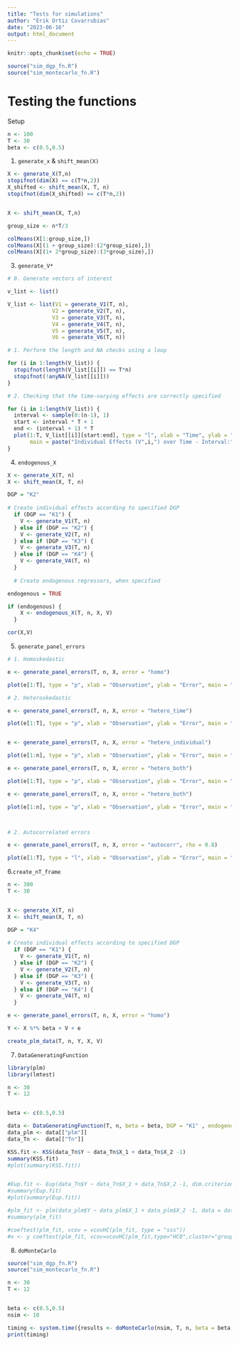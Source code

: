 ---
title: "Tests for simulations"
author: "Erik Ortiz Covarrubias"
date: "2023-06-16"
output: html_document
---

```{r setup, include=FALSE}
knitr::opts_chunk$set(echo = TRUE)
```


```{r}

source("sim_dgp_fn.R")
source("sim_montecarlo_fn.R")

```


# Testing the functions

Setup


```{r}

n <- 100
T <- 30
beta <- c(0.5,0.5)

```


1. `generate_x` & `shift_mean(X)`


```{r }

X <- generate_X(T,n)
stopifnot(dim(X) == c(T*n,2))
X_shifted <- shift_mean(X, T, n)
stopifnot(dim(X_shifted) == c(T*n,2))


X <- shift_mean(X, T,n)

group_size <- n*T/3

colMeans(X[1:group_size,])
colMeans(X[(1 + group_size):(2*group_size),])
colMeans(X[(1+ 2*group_size):(3*group_size),])
```


3. `generate_V*`


```{r}

# 0. Generate vectors of interest

v_list <- list()

V_list <- list(V1 = generate_V1(T, n),
              V2 = generate_V2(T, n),
              V3 = generate_V3(T, n),
              V4 = generate_V4(T, n),
              V5 = generate_V5(T, n),
              V6 = generate_V6(T, n))

# 1. Perform the length and NA checks using a loop

for (i in 1:length(V_list)) {
  stopifnot(length(V_list[[i]]) == T*n)
  stopifnot(!anyNA(V_list[[i]]))
}

# 2. Checking that the time-varying effects are correctly specified

for (i in 1:length(V_list)) {
  interval <- sample(0:(n-1), 1)
  start <- interval * T + 1
  end <- (interval + 1) * T
  plot(1:T, V_list[[i]][start:end], type = "l", xlab = "Time", ylab = "Individual Effects",
       main = paste("Individual Effects (V",i,") over Time - Interval:", interval))
}

```


4. `endogenous_X`

```{r}
X <- generate_X(T, n)
X <- shift_mean(X, T, n)

DGP = "K2"
  
# Create individual effects according to specified DGP
  if (DGP == "K1") {
    V <- generate_V1(T, n)
  } else if (DGP == "K2") {
    V <- generate_V2(T, n)
  } else if (DGP == "K3") {
    V <- generate_V3(T, n)
  } else if (DGP == "K4") {
    V <- generate_V4(T, n)
  }
  
  # Create endogenous regressors, when specified

endogenous = TRUE

if (endogenous) {
    X <- endogenous_X(T, n, X, V)
  }

cor(X,V)


```

5. `generate_panel_errors`

```{r}

# 1. Homoskedastic

e <- generate_panel_errors(T, n, X, error = "homo") 

plot(e[1:T], type = "p", xlab = "Observation", ylab = "Error", main = "Panel Errors")

# 2. Heteroskedastic 

e <- generate_panel_errors(T, n, X, error = "hetero_time") 

plot(e[1:T], type = "p", xlab = "Observation", ylab = "Error", main = "Panel Errors")


e <- generate_panel_errors(T, n, X, error = "hetero_individual") 

plot(e[1:n], type = "p", xlab = "Observation", ylab = "Error", main = "Panel Errors")

e <- generate_panel_errors(T, n, X, error = "hetero_both") 

plot(e[1:T], type = "p", xlab = "Observation", ylab = "Error", main = "Panel Errors")

e <- generate_panel_errors(T, n, X, error = "hetero_both") 

plot(e[1:n], type = "p", xlab = "Observation", ylab = "Error", main = "Panel Errors")



# 2. Autocorrelated errors

e <- generate_panel_errors(T, n, X, error = "autocorr", rho = 0.8) 

plot(e[1:T], type = "l", xlab = "Observation", ylab = "Error", main = "Panel Errors")
```


6.`create_nT_frame` 

```{r}

n <- 300
T <- 30


X <- generate_X(T, n)
X <- shift_mean(X, T, n)

DGP = "K4"
  
# Create individual effects according to specified DGP
  if (DGP == "K1") {
    V <- generate_V1(T, n)
  } else if (DGP == "K2") {
    V <- generate_V2(T, n)
  } else if (DGP == "K3") {
    V <- generate_V3(T, n)
  } else if (DGP == "K4") {
    V <- generate_V4(T, n)
  }

e <- generate_panel_errors(T, n, X, error = "homo")

Y <- X %*% beta + V + e

create_plm_data(T, n, Y, X, V)

```


7. `DataGeneratingFunction`

```{r}

library(plm)
library(lmtest)

n <- 30
T <- 12


beta <- c(0.5,0.5)

data <- DataGeneratingFunction(T, n, beta = beta, DGP = "K1" , endogenous = FALSE, error = "homo", rho = 0.5)
data_plm <- data[["plm"]]
data_Tn <-  data[["Tn"]]

KSS.fit <- KSS(data_Tn$Y ~ data_Tn$X_1 + data_Tn$X_2 -1)
summary(KSS.fit)
#plot(summary(KSS.fit))


#Eup.fit <- Eup(data_Tn$Y ~ data_Tn$X_1 + data_Tn$X_2 -1, dim.criterion = "PC1", d.max = 6)
#summary(Eup.fit)
#plot(summary(Eup.fit))

#plm_fit <- plm(data_plm$Y ~ data_plm$X_1 + data_plm$X_2 -1, data = data_plm,  model = "within")
#summary(plm_fit)

#coeftest(plm_fit, vcov = vcovHC(plm_fit, type = "sss"))
#x <- y coeftest(plm_fit, vcov=vcovHC(plm_fit,type="HC0",cluster="group"))
```

8. `doMonteCarlo`
```{r}

source("sim_dgp_fn.R")
source("sim_montecarlo_fn.R")

n <- 30
T <- 12


beta <- c(0.5,0.5)
nsim <- 10

timing <- system.time({results <- doMonteCarlo(nsim, T, n, beta = beta, DGP = "K1" , endogenous = FALSE, error = "hetero_both", rho = 0.5)})
print(timing)



```

```{r}

```


